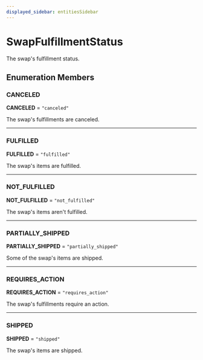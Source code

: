 ```yaml
---
displayed_sidebar: entitiesSidebar
---
```



# SwapFulfillmentStatus

The swap's fulfillment status.

## Enumeration Members

### CANCELED

 **CANCELED** = ``"canceled"``

The swap's fulfillments are canceled.

___

### FULFILLED

 **FULFILLED** = ``"fulfilled"``

The swap's items are fulfilled.

___

### NOT\_FULFILLED

 **NOT\_FULFILLED** = ``"not_fulfilled"``

The swap's items aren't fulfilled.

___

### PARTIALLY\_SHIPPED

 **PARTIALLY\_SHIPPED** = ``"partially_shipped"``

Some of the swap's items are shipped.

___

### REQUIRES\_ACTION

 **REQUIRES\_ACTION** = ``"requires_action"``

The swap's fulfillments require an action.

___

### SHIPPED

 **SHIPPED** = ``"shipped"``

The swap's items are shipped.
